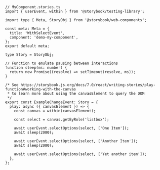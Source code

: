 ```tsx
// MyComponent.stories.ts
import { userEvent, within } from '@storybook/testing-library';

import type { Meta, StoryObj } from '@storybook/web-components';

const meta: Meta = {
  title: 'WithSelectEvent',
  component: 'demo-my-component',
};
export default meta;

type Story = StoryObj;

// Function to emulate pausing between interactions
function sleep(ms: number) {
  return new Promise((resolve) => setTimeout(resolve, ms));
}

/* See https://storybook.js.org/docs/7.0/react/writing-stories/play-function#working-with-the-canvas
 * to learn more about using the canvasElement to query the DOM
 */
export const ExampleChangeEvent: Story = {
  play: async ({ canvasElement }) => {
    const canvas = within(canvasElement);

    const select = canvas.getByRole('listbox');

    await userEvent.selectOptions(select, ['One Item']);
    await sleep(2000);

    await userEvent.selectOptions(select, ['Another Item']);
    await sleep(2000);

    await userEvent.selectOptions(select, ['Yet another item']);
  },
};
```
